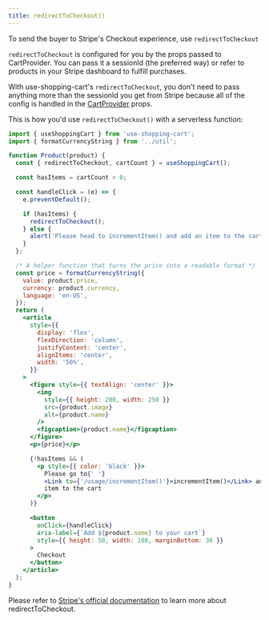 ```yaml
---
title: redirectToCheckout()
---
```


To send the buyer to Stripe's Checkout experience, use `redirectToCheckout`

`redirectToCheckout` is configured for you by the props passed to CartProvider. You can pass it a sessionId
(the preferred way) or refer to products in your Stripe dashboard to fulfill purchases.

With use-shopping-cart's `redirectToCheckout`, you don't need to pass anything more than the sessionId you get
from Stripe because all of the config is handled in the [CartProvider](cartprovider) props.

This is how you'd use `redirectToCheckout()` with a serverless function:


<CartDisplayWrapper>
  <RedirectToCheckout
    product={{
      name: 'Bananas',
      sku: 'sku_GBJ2Ep8246qeeT',
      price: 400,
      image:
        'https://images.unsplash.com/photo-1574226516831-e1dff420e562?ixlib=rb-1.2.1&ixid=eyJhcHBfaWQiOjEyMDd9&auto=format&fit=crop&w=1050&q=80',
      currency: 'USD',
    }}
  />
</CartDisplayWrapper>

```jsx
import { useShoppingCart } from 'use-shopping-cart';
import { formatCurrencyString } from '../util';

function Product(product) {
  const { redirectToCheckout, cartCount } = useShoppingCart();

  const hasItems = cartCount > 0;

  const handleClick = (e) => {
    e.preventDefault();

    if (hasItems) {
      redirectToCheckout();
    } else {
      alert('Please head to incrementItem() and add an item to the cart');
    }
  };

  /* A helper function that turns the price into a readable format */
  const price = formatCurrencyString({
    value: product.price,
    currency: product.currency,
    language: 'en-US',
  });
  return (
    <article
      style={{
        display: 'flex',
        flexDirection: 'column',
        justifyContent: 'center',
        alignItems: 'center',
        width: '50%',
      }}
    >
      <figure style={{ textAlign: 'center' }}>
        <img
          style={{ height: 200, width: 250 }}
          src={product.image}
          alt={product.name}
        />
        <figcaption>{product.name}</figcaption>
      </figure>
      <p>{price}</p>

      {!hasItems && (
        <p style={{ color: 'black' }}>
          Please go to{' '}
          <Link to={'/usage/incrementItem()'}>incrementItem()</Link> and add an
          item to the cart
        </p>
      )}

      <button
        onClick={handleClick}
        aria-label={`Add ${product.name} to your cart`}
        style={{ height: 50, width: 100, marginBottom: 30 }}
      >
        Checkout
      </button>
    </article>
  );
}
```

Please refer to [Stripe's official documentation](https://stripe.com/docs/js/checkout/redirect_to_checkout)
to learn more about redirectToCheckout.
